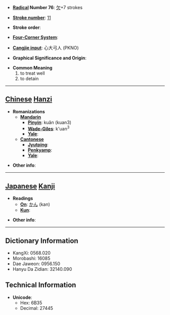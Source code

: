 * '''[[Wiktionary:Chinese radical index| Radical]] Number 76''': [[Wiktionary:Chinese radical index 欠|欠]]+7 strokes

* '''[[Wiktionary:Chinese total strokes index|Stroke number]]''': [[Wiktionary:Chinese total strokes index 11|11]]

* '''Stroke order''': 

* '''[[Wiktionary:Chinese four corner index|Four-Corner System]]''': 

* '''[[Wiktionary:Chinese Cangjie index|Cangjie input]]''': 心大弓人 (PKNO)

* '''Graphical Significance and Origin''': 

* '''Common Meaning'''
*#to treat well
*# to detain


----

== [[Chinese]] [[Hanzi]] ==

* '''Romanizations'''
** '''[[Mandarin]]'''
*** '''[[Pinyin]]''': kuǎn (kuan3)
*** '''[[Wade-Giles]]''': k'uan<sup>3</sup>
*** '''[[Yale]]''': 
** '''[[Cantonese]]'''
*** '''[[Jyutping]]''':
*** '''[[Penkyamp]]''': 
*** '''[[Yale]]''': 

* '''Other info''': 

----

== [[Japanese]] [[Kanji]] ==

* '''Readings'''
** '''[[On]]''': [[かん]] (kan)
** '''[[Kun]]''': 

* '''Other info''':  

----

== Dictionary Information ==

* KangXi: 0568.020
* Morobashi: 16085
* Dae Jaweon: 0956.150
* Hanyu Da Zidian: 32140.090

== Technical Information ==

* '''Unicode''':
** Hex: 6B35
** Decimal: 27445
